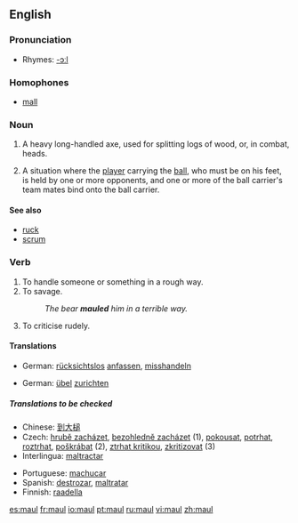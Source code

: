 {{see|Maul}}
==English==

===Pronunciation===
*Rhymes: [[Rhymes:English:-ɔːl|-ɔːl]]

===Homophones===
*[[mall]]

===Noun===
{{en-noun}}

# A heavy long-handled axe, used for splitting logs of wood, or, in combat, heads.
# {{rugby}} A situation where the [[player]] carrying the [[ball]], who must be on his feet, is held by one or more opponents, and one or more of the ball carrier's team mates bind onto the ball carrier.


====See also====
* [[ruck]]
* [[scrum]]

===Verb===
{{en-verb}}

# To handle someone or something in a rough way.
# To savage.
#:''The bear '''mauled''' him in a terrible way.''
# To criticise rudely.

====Translations====
{{trans-top|handle in a rough way}}
*German: [[rücksichtslos]] [[anfassen]], [[misshandeln]]
{{trans-mid}}
{{trans-bottom}}

{{trans-top|savage}}
*German: [[übel]] [[zurichten]]
{{trans-mid}}
{{trans-bottom}}

=====Translations to be checked=====
{{checktrans}}
{{top}}
*Chinese: [[到大槌]]
*Czech: [[hrubě zacházet]], [[bezohledně zacházet]]  (1), [[pokousat]], [[potrhat]], [[roztrhat]], [[poškrábat]] (2),  [[ztrhat kritikou]], [[zkritizovat]] (3)
*Interlingua: [[maltractar]]
{{mid}}
*Portuguese: [[machucar]]
*Spanish: [[destrozar]], [[maltratar]]
*Finnish: [[raadella]]
{{bottom}}

[[es:maul]]
[[fr:maul]]
[[io:maul]]
[[pt:maul]]
[[ru:maul]]
[[vi:maul]]
[[zh:maul]]